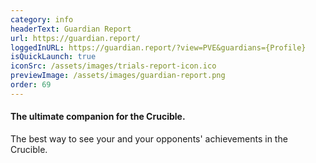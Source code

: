 ```yaml
---
category: info
headerText: Guardian Report
url: https://guardian.report/
loggedInURL: https://guardian.report/?view=PVE&guardians={Profile}
isQuickLaunch: true
iconSrc: /assets/images/trials-report-icon.ico
previewImage: /assets/images/guardian-report.png
order: 69
---
```


#### The ultimate companion for the Crucible.

The best way to see your and your opponents' achievements in the Crucible.
